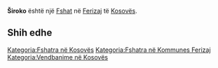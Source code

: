 {{Fshat në Kosovës
 | Emri                = Široko
| srp_N_name = Široko
| srp_N_FULL_NAME_RO = Široko
| srp_N_FULL_NAME_ND_RO = Siroko
| srp_N_SORT_NAME_RG = SIROKO
| srp_N_FULL_NAME_RG = Široko
| srp_N_FULL_NAME_ND_RG = Siroko

 | Emri (Rasa dhanore) = 
 | Figura              = 
 | Shteti              = Kosovo
 | Komuna              = Ferizaj
 | Kodi postar         = 
 | Sipërfaqja          = 

 | Popullsia           = 

 | Regj. i popullsisë  = 
 | Dend. e popullsisë  = 
 | Faqja zyrtare       = 
 <!--- Koordinatat ----> 
 | Gjerësia            = 42.343889
 | Gjatësia            = 20.818889
 | Lartësia            = 
}}
'''Široko''' është një [[Fshat]] në [[Ferizaj]] të [[Kosovës]].

<!-- == Gjeografia == -->
<!-- == Historia == -->
<!-- == Demografia == -->
== Shih edhe ==
{{Komuna Ferizaj}}
{{Kosovo-Administrata-Cung}}

[[Kategoria:Fshatra në Kosovës]]
[[Kategoria:Fshatra në Kommunes Ferizaj]]
[[Kategoria:Vendbanime në Kosovës]]